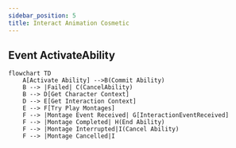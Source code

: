```yaml
---
sidebar_position: 5
title: Interact Animation Cosmetic
---
```


## Event ActivateAbility 
```mermaid
flowchart TD
    A[Activate Ability] -->B(Commit Ability)
    B --> |Failed| C(CancelAbility)
    B --> D[Get Character Context]
    D --> E[Get Interaction Context]
    E --> F[Try Play Montages]
    F --> |Montage Event Received| G[InteractionEventReceived]
    F --> |Montage Completed| H(End Ability)
    F --> |Montage Interrupted|I(Cancel Ability)
    F --> |Montage Cancelled|I
```
